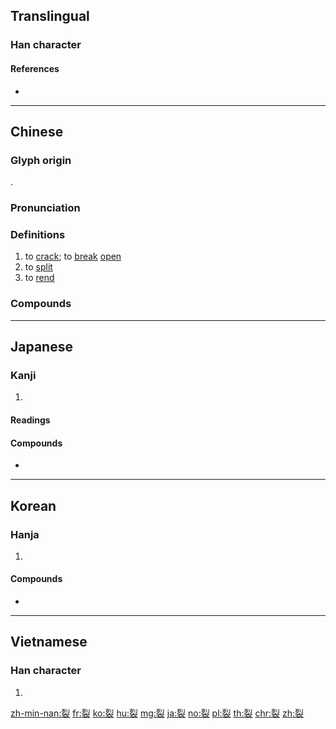 {{character info/new}}
==Translingual==

===Han character===
{{Han char|rn=145|rad=衣|as=06|sn=12|four=12732|canj=MNYHV|ids=⿱列衣}}

====References====
* {{Han ref|kx=1116.180|dkj=34260|dj=1582.020|hdz=53087.010|uh=88C2|ud=35010|bh=B5F5|bd=46581}}

----

==Chinese==
{{zh-forms}}

===Glyph origin===
{{Han etym}}
{{Han compound|列|衣|t2=clothes|ls=psc|c1=p|c2=s}}.

===Pronunciation===
{{zh-pron
|m=liè,liě
|c=lit6
|h=pfs=lie̍t
|md=
|mn=le̍h/li̍h
|w=5liq
|mc=y
|oc=y
|cat=v
}}

===Definitions===
{{zh-hanzi}}

# to [[crack]]; to [[break]] [[open]]
# to [[split]]
# to [[rend]]

===Compounds===
{{zh-der|破裂|崩裂|車裂|膽裂|陰裂|心膽俱裂|乾裂|五花繃裂|天崩地裂|五裂|人格分裂|分裂|地裂山崩|冰裂紋|尖裂葉|全裂葉|寧漢分裂|八花九裂|割裂|呲牙裂嘴|圮裂|山崩地裂|坼裂|四分五裂|分裂生殖|分茅裂土|有絲分裂|決裂|決裂索性|核分裂|皸裂|炸裂|斷裂|海沸山裂|穿雲裂石|皮開肉裂|碎裂|破裂音|擘裂|目眥盡裂|皴裂|爆裂|無絲分裂|波開浪裂|滅裂|減數分裂|核子分裂|棚裂|撕裂|身廢名裂|鹵莽滅裂|裂口|繃裂|裂冠毀冕|裂果|綻裂|細胞分裂|褸裂|裂地|裂谷|迸裂|裂眥嚼齒|間裂|裂痕|裂縫|裂紋|裂殖菌|裂土|脣裂|裂孔|裂眼|龜裂|膽裂魂飛|鼻破裂音|裂眥|裂解|肛裂|髮指眥裂|顎裂|身敗名裂|裂帛|裂片生殖|討決裂|肝腸崩裂|裂裳裹足|裂裳裹膝|裂開|裂致|裂膽|裂璺|裂片|裂土分茅|裂隙}}

----

==Japanese==

===Kanji===
{{ja-kanji|grade=c|rs=衣06}}

# {{defn|lang=ja|sort=衣06}}

====Readings====
{{ja-readings|goon=[[れち]] (rechi)|kanon=[[れつ]] (retsu)|kun=[[さく]] (saku), [[さける]] (sakeru)}}

====Compounds====
* {{ja-r|陰裂|いんれつ|[[pudendal cleft]]}}

----

==Korean==

===Hanja===
{{ko-hanja|hangeul=[[렬]]>[[열]]|eumhun=|rv=ryeol>yeol|mr=ryŏl>yŏl|y=lyel>yel}}

# {{defn|lang=ko|sort=衣06}}

====Compounds====
* {{ko-l|음렬|[[pudendal cleft]]|陰裂}}

----

==Vietnamese==

===Han character===
{{vi-hantu|[[liệt]]|rs=衣06}}

# {{defn|lang=vi|sort=衣06}}

[[zh-min-nan:裂]]
[[fr:裂]]
[[ko:裂]]
[[hu:裂]]
[[mg:裂]]
[[ja:裂]]
[[no:裂]]
[[pl:裂]]
[[th:裂]]
[[chr:裂]]
[[zh:裂]]
